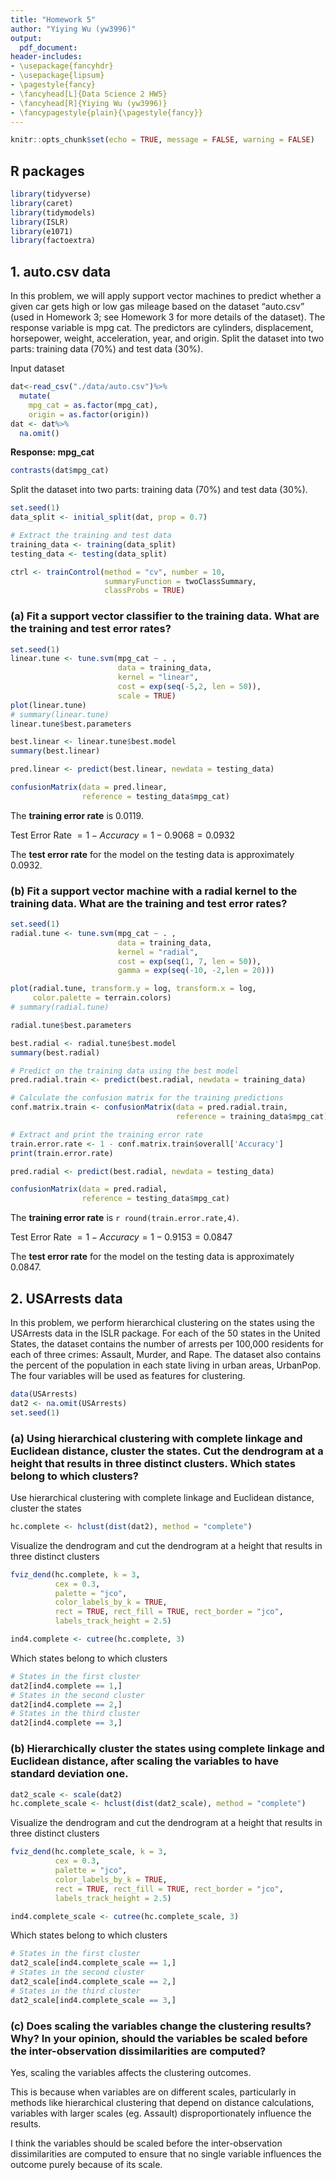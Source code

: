 ```yaml
---
title: "Homework 5" 
author: "Yiying Wu (yw3996)"
output:
  pdf_document:
header-includes:
- \usepackage{fancyhdr}
- \usepackage{lipsum}
- \pagestyle{fancy}
- \fancyhead[L]{Data Science 2 HW5}
- \fancyhead[R]{Yiying Wu (yw3996)}
- \fancypagestyle{plain}{\pagestyle{fancy}}
--- 
```


```r
knitr::opts_chunk$set(echo = TRUE, message = FALSE, warning = FALSE)
```

## R packages
```r
library(tidyverse)
library(caret)
library(tidymodels)
library(ISLR)
library(e1071)
library(factoextra)
```

## 1. auto.csv data

In this problem, we will apply support vector machines to predict whether a given car gets high or low gas mileage based on the dataset “auto.csv” (used in Homework 3; see Homework 3 for more details of the dataset). The response variable is mpg cat. The predictors are cylinders, displacement, horsepower, weight, acceleration, year, and origin. Split the dataset into two parts: training data (70%) and test data (30%).


Input dataset
```r
dat<-read_csv("./data/auto.csv")%>%
  mutate(
    mpg_cat = as.factor(mpg_cat),
    origin = as.factor(origin))
dat <- dat%>%
  na.omit()
```

**Response: mpg_cat**
```r
contrasts(dat$mpg_cat)
```


Split the dataset into two parts: training data (70%) and test data (30%).

```r
set.seed(1)
data_split <- initial_split(dat, prop = 0.7)

# Extract the training and test data
training_data <- training(data_split)
testing_data <- testing(data_split)

ctrl <- trainControl(method = "cv", number = 10,
                     summaryFunction = twoClassSummary,
                     classProbs = TRUE)
```


### (a) Fit a support vector classifier to the training data. What are the training and test error rates?
```r
set.seed(1)
linear.tune <- tune.svm(mpg_cat ~ . , 
                        data = training_data, 
                        kernel = "linear", 
                        cost = exp(seq(-5,2, len = 50)),
                        scale = TRUE)
plot(linear.tune)
# summary(linear.tune)
linear.tune$best.parameters

best.linear <- linear.tune$best.model
summary(best.linear)

pred.linear <- predict(best.linear, newdata = testing_data)

confusionMatrix(data = pred.linear, 
                reference = testing_data$mpg_cat)

```

The **training error rate** is 0.0119.

Test Error Rate $= 1 - Accuracy=1-0.9068=0.0932$

The **test error rate** for the model on the testing data is approximately 0.0932.

### (b) Fit a support vector machine with a radial kernel to the training data. What are the training and test error rates?
```r
set.seed(1)
radial.tune <- tune.svm(mpg_cat ~ . , 
                        data = training_data, 
                        kernel = "radial", 
                        cost = exp(seq(1, 7, len = 50)),
                        gamma = exp(seq(-10, -2,len = 20)))

plot(radial.tune, transform.y = log, transform.x = log, 
     color.palette = terrain.colors)
# summary(radial.tune)

radial.tune$best.parameters

best.radial <- radial.tune$best.model
summary(best.radial)

# Predict on the training data using the best model
pred.radial.train <- predict(best.radial, newdata = training_data)

# Calculate the confusion matrix for the training predictions
conf.matrix.train <- confusionMatrix(data = pred.radial.train, 
                                     reference = training_data$mpg_cat)

# Extract and print the training error rate
train.error.rate <- 1 - conf.matrix.train$overall['Accuracy']
print(train.error.rate)

pred.radial <- predict(best.radial, newdata = testing_data)

confusionMatrix(data = pred.radial, 
                reference = testing_data$mpg_cat)
```

The **training error rate** is `r round(train.error.rate,4)`.

Test Error Rate $= 1 - Accuracy=1-0.9153=0.0847$

The **test error rate** for the model on the testing data is approximately 0.0847.

## 2. USArrests data

In this problem, we perform hierarchical clustering on the states using the USArrests data in the ISLR package. For each of the 50 states in the United States, the dataset contains the number of arrests per 100,000 residents for each of three crimes: Assault, Murder, and Rape. The dataset also contains the percent of the population in each state living in urban areas, UrbanPop. The four variables will be used as features for clustering.

```r
data(USArrests)
dat2 <- na.omit(USArrests)
set.seed(1)
```


### (a) Using hierarchical clustering with complete linkage and Euclidean distance, cluster the states. Cut the dendrogram at a height that results in three distinct clusters. Which states belong to which clusters?

Use hierarchical clustering with complete linkage and Euclidean distance, cluster the states

```r
hc.complete <- hclust(dist(dat2), method = "complete")
```

Visualize the dendrogram and cut the dendrogram at a height that results in three distinct clusters

```r
fviz_dend(hc.complete, k = 3,        
          cex = 0.3, 
          palette = "jco", 
          color_labels_by_k = TRUE,
          rect = TRUE, rect_fill = TRUE, rect_border = "jco",
          labels_track_height = 2.5)

ind4.complete <- cutree(hc.complete, 3)
```
Which states belong to which clusters
```r
# States in the first cluster
dat2[ind4.complete == 1,]
# States in the second cluster
dat2[ind4.complete == 2,]
# States in the third cluster
dat2[ind4.complete == 3,]
```

### (b) Hierarchically cluster the states using complete linkage and Euclidean distance, after scaling the variables to have standard deviation one.

```r
dat2_scale <- scale(dat2)
hc.complete_scale <- hclust(dist(dat2_scale), method = "complete")
```

Visualize the dendrogram and cut the dendrogram at a height that results in three distinct clusters

```r
fviz_dend(hc.complete_scale, k = 3,        
          cex = 0.3, 
          palette = "jco", 
          color_labels_by_k = TRUE,
          rect = TRUE, rect_fill = TRUE, rect_border = "jco",
          labels_track_height = 2.5)

ind4.complete_scale <- cutree(hc.complete_scale, 3)
```

Which states belong to which clusters
```r
# States in the first cluster
dat2_scale[ind4.complete_scale == 1,]
# States in the second cluster
dat2_scale[ind4.complete_scale == 2,]
# States in the third cluster
dat2_scale[ind4.complete_scale == 3,]
```

### (c) Does scaling the variables change the clustering results? Why? In your opinion, should the variables be scaled before the inter-observation dissimilarities are computed?

Yes, scaling the variables affects the clustering outcomes.

This is because when variables are on different scales, particularly in methods like hierarchical clustering that depend on distance calculations, variables with larger scales (eg. Assault) disproportionately influence the results.

I think the variables should be scaled before the inter-observation dissimilarities are computed to ensure that no single variable  influences the outcome purely because of its scale.